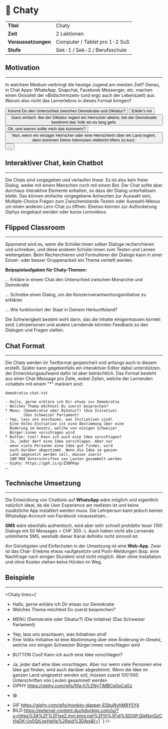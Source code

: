 
# 💬 Chaty

|                     |                               |
| ------------------- | ----------------------------- |
| **Titel**           | Chaty                         |
| **Zeit**            | 2 Lektionen                   |
| **Voraussetzungen** | Computer / Tablet pro 1-2 SuS |
| **Stufe**           | Sek-1 / Sek-2 / Berufsschule  |

## Motivation

---

In welchem Medium verbringt die heutige Jugend am meisten Zeit? Genau, in Chat Apps:
WhatsApp, Snapchat, Facebook Messenger, etc. machen einen Grossteil der «Bildschirmzeit»
(und ergo auch der Lebenszeit) aus. Warum also nicht das Lernerlebnis in dieses Format
bringen?

<Info>

<Flex flexDirection="column" alignItems="flex-start">
<Button variant="outline" bg="#04B404" my={2}>
  Kennst Du den Unterschied zwischen Demokratie und Diktatur?
</Button>

<Button variant="small" bg="#2E9AFE" alignSelf="flex-end">
  Erklär's mir
</Button>

<Button variant="outline" bg="#04B404" my={2} textAlign="left">
  Ganz einfach. Bei der Diktatur regiert ein Herrscher alleine, bei der
  Demokratie bestimmt das Volk wo es lang geht.
</Button>

<Button variant="small" bg="#2E9AFE" alignSelf="flex-end">
  Ok, und warum sollte mich das kümmern?
</Button>

<Button variant="outline" bg="#04B404" my={2} textAlign="left">
  Nun, wenn ein einziger Herrscher oder eine Herrscherin über ein Land regiert,
  dann kommen Deine Interessen vielleicht öfters zu kurz.
</Button>

<Button variant="small" bg="#2E9AFE" alignSelf="flex-end">
  …
</Button>
</Flex>

</Info>

## Interaktiver Chat, kein Chatbot

---

Die Chats sind vorgegeben und verlaufen linear. Es ist also kein freier Dialog,
weder mit einem Menschen noch mit einem Bot. Der Chat sollte aber durchaus interaktive
Elemente enhalten, so dass der Dialog unterhaltsam bleibt. Das können einfache
vorgegebene Antworten zur Auswahl sein, Multiple-Choice Fragen zum Zwischenstands-Testen
oder Auswahl-Menus um einen anderen Lern-Chat zu öffnen. Ebenso können zur Auflockerung
Giphys eingebaut werden oder kurze Lernvideos.

## Flipped Classroom

---

Spannend wird es, wenn die Schüler:innen selber Dialoge recherchieren und
schreiben, und diese anderen Schüler:innen zum Testen und Lernen weitergeben.
Beim Recherchieren und Formulieren der Dialoge kann in einer Einzel- oder besser
Gruppenarbeit ein Thema vertieft werden.

<Info>

**Beipspielaufgaben für Chaty-Themen:**

… Erkläre in einem Chat den Unterschied zwischen Monarchie und Demokratie

… Schreibe einen Dialog, um die Konzernverantwortungsinitiative zu erklären

… Wie funktioniert der Staat in Deinem Herkunftsland?

</Info>

Die Schwierigkeit besteht wohl darin, das die Inhalte einigermassen korrekt sind.
Lehrpersonen und andere Lerndende könnten Feedback zu den Dialogen und Fragen stellen.

## Chat Format

---

Die Chats werden im Textformat gespeichert und anfangs auch in diesem erstellt. Später
kann gegebenfalls ein interaktiver Editor dabei unterstützen, der Entwicklungsaufwand
dafür ist aber beträchtlich. Das Format besteht aus einer Chat-Message pro Zeile, wobei
Zeilen, welche der Lernenden «chattet» mit einem "\*" markiert sind:

<Info>

```
demokratie-chat.txt

- Hallo, gerne erkläre ich Dir etwas zur Demokratie
- Welches Thema möchtest Du zuerst besprechen?
* Menu: (Demokratie oder Dikatur?) (Die Initative)
        (Das Schweizer Parlament)
- Yep, lass uns anschauen, was Initiativen sind!
- Eine Volks-Initiative ist eine Abstimmung über eine
  Änderung im Gesetz, welche von einigen Schweizer
  Bürger:innen vorschlagen wird
* Button: Cool! Kann ich auch eine Idee vorschlagen?
- Ja, jeder darf eine Idee vorschlagen. Aber nur
  wenn viele Personen eine Idee gut finden, wird
  auch darüber abgestimmt. Wenn die Idee im ganzen
  Land umgesetzt werden soll, müssen zuerst
  100'000 Unterschriften von Leuten gesammelt werden
- Giphy: https://gph.is/g/Z5BPKqo
…
```

</Info>

## Technische Umsetzung

---

Die Entwicklung von Chatbots auf **WhatsApp** wäre möglich und eigentlich natürlich ideal,
da die User Experience am reellsten ist und keine zusätzliche App installiert werden muss.
Die Lehrperson kann jedoch keinen WhatsApp-Account von Facebook voraussetzen...

**SMS** wäre ebenfalls authentisch, wird aber sehr schnell prohibitiv teuer (100 Dialoge
mit 50 Messages = CHF 300.-). Auch haben nicht alle Lernende unlimitierte SMS, weshalb
dieser Kanal definitiv nicht sinnvoll ist.

Am Günstigsten und Einfachsten in der Umsetzung ist eine **Web-App**. Zwar ist das Chat-
Erlebnis etwas «aufgesetzt» und Push-Meldungen (bsp. eine Nachfrage nach einigen Stunden)
sind nicht möglich. Aber ohne Installation und ohne Kosten stehen keine Hürden im Weg.

## Beispiele

---

<Chaty
  lines={`
- Hallo, gerne erkläre ich Dir etwas zur Demokratie
- Welches Thema möchtest Du zuerst besprechen?
* MENU (Demokratie oder Dikatur?) (Die Initative) (Das Schweizer Parlament)
- Yep, lass uns anschauen, was Initiativen sind!
- Eine Volks-Initiative ist eine Abstimmung über eine Änderung im Gesetz, welche von einigen Schweizer Bürger:innen vorschlagen wird
* BUTTON Cool! Kann ich auch eine Idee vorschlagen?
- Ja, jeder darf eine Idee vorschlagen. Aber nur wenn viele Personen eine Idee gut finden, wird auch darüber abgestimmt. Wenn die Idee im ganzen Land umgesetzt werden soll, müssen zuerst 100'000 Unterschriften von Leuten gesammelt werden
- GIPHY https://giphy.com/gifs/fifa-h7LENyTiMBCp0pCaGz
* 😆
- GIF https://giphy.com/gifs/monkey-dapper-E5buNvhM8Y5Y4
- BILD https://external-content.duckduckgo.com/iu/?u=https%3A%2F%2Ftse2.mm.bing.net%2Fth%3Fid%3DOIP.QIeNxrQzCHqDK-Ux0QtLlwHaHa%26pid%3DApi&f=1
`}
/>
